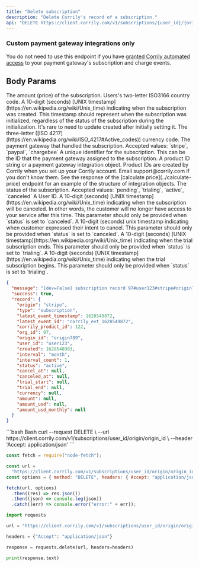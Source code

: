 ```yaml
---
title: "Delete subscription"
description: "Delete Corrily's record of a subscription."
api: "DELETE https://client.corrily.com/v1/subscriptions/{user_id}/{origin}/{origin_id}"
---
```


<Warning>

<h3>Custom payment gateway integrations only</h3>

You do not need to use this endpoint if you have [granted Corrily automated access](../payment-gateways/integration-guide#recommended-provide-automated-access-of-subscription-and-charge-events) to your payment gateway's subscription and charge events.

</Warning>

## Body Params

<ParamField body="amount" type="float" required>
  The amount (price) of the subscription.
</ParamField>

<ParamField body="country" type="string">
  Users's two-letter ISO3166 country code.
</ParamField>

<ParamField body="created" type="integer" required>
  A 10-digit (seconds) [UNIX timestamp](https://en.wikipedia.org/wiki/Unix_time)
  indicating when the subscription was created. This timestamp should represent
  when the subscription was initialized, regardless of the status of the
  subscription during the initialization. It's rare to need to update created
  after initially setting it.
</ParamField>

<ParamField body="currency" type="string" required>
  The three-letter ([ISO
  4217](https://en.wikipedia.org/wiki/ISO_4217#Active_codes)) currency code.
</ParamField>

<ParamField body="origin" type="string" required>
  The payment gateway that handled the subscription. Accepted values: `stripe`,
  `paypal`, `chargebee`
</ParamField>

<ParamField body="origin_id" type="string" required>
  A unique identifier for the subscription. This can be the ID that the payment
  gateway assigned to the subscription.
</ParamField>

<ParamField body="product" type="string" required>
  A product ID string or a payment gateway integration object. Product IDs are
  created by Corrily when you set up your Corrily account. Email
  support@corrily.com if you don't know them. See the response of the [calculate
  price](../calculate-price) endpoint for an example of the structure of
  integration objects.
</ParamField>

<ParamField body="status" type="string" required>
  The status of the subscription. Accepted values: `pending`, `trialing`,
  `active`, `canceled`
</ParamField>

<ParamField body="user_id" type="string" required>
  A User ID.
</ParamField>

<ParamField body="cancel_at" type="integer">
  A 10-digit (seconds) [UNIX timestamp](https://en.wikipedia.org/wiki/Unix_time)
  indicating when the subscription will be canceled. In other words, the
  customer will no longer have access to your service after this time. This
  parameter should only be provided when `status` is set to `canceled`.
</ParamField>

<ParamField body="canceled_at" type="integer">
  A 10-digit (seconds) unix timestamp indicating when customer expressed their
  intent to cancel. This parameter should only be provided when `status` is set
  to `canceled`.
</ParamField>

<ParamField body="trial_end" type="integer">
  A 10-digit (seconds) [UNIX timestamp](https://en.wikipedia.org/wiki/Unix_time)
  indicating when the trial subscription ends. This parameter should only be
  provided when `status` is set to `trialing`.
</ParamField>

<ParamField body="trial_start" type="integer">
  A 10-digit (seconds) [UNIX timestamp](https://en.wikipedia.org/wiki/Unix_time)
  indicating when the trial subscription begins. This parameter should only be
  provided when `status` is set to `trialing`.
</ParamField>

<ResponseExample>

```json Example
{
  "message": "[dev=False] subscription record 97#user123#stripe#origin789 was written.",
  "success": true,
  "record": {
    "origin": "stripe",
    "type": "subscription",
    "latest_event_timestamp": 1628549872,
    "latest_event_id": "corrily_evt_1628549872",
    "corrily_product_id": 122,
    "org_id": 97,
    "origin_id": "origin789",
    "user_id": "user123",
    "created": 1628548983,
    "interval": "month",
    "interval_count": 1,
    "status": "active",
    "cancel_at": null,
    "canceled_at": null,
    "trial_start": null,
    "trial_end": null,
    "currency": null,
    "amount": null,
    "amount_usd": null,
    "amount_usd_monthly": null
  }
}
```

</ResponseExample>

<RequestExample>
```bash Bash
curl --request DELETE \
     --url https://client.corrily.com/v1/subscriptions/user_id/origin/origin_id \
     --header 'Accept: application/json'
```

```js Node
const fetch = require("node-fetch");

const url =
  "https://client.corrily.com/v1/subscriptions/user_id/origin/origin_id";
const options = { method: "DELETE", headers: { Accept: "application/json" } };

fetch(url, options)
  .then((res) => res.json())
  .then((json) => console.log(json))
  .catch((err) => console.error("error:" + err));
```

```python Python
import requests

url = "https://client.corrily.com/v1/subscriptions/user_id/origin/origin_id"

headers = {"Accept": "application/json"}

response = requests.delete(url, headers=headers)

print(response.text)
```

</RequestExample>

